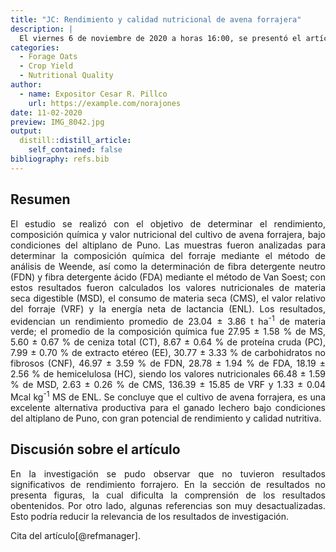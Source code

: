 ```yaml
---
title: "JC: Rendimiento y calidad nutricional de avena forrajera"
description: |
  El viernes 6 de noviembre de 2020 a horas 16:00, se presentó el artículo original: "Rendimiento y calidad nutricional de avena en la región de Puno".
categories:
  - Forage Oats
  - Crop Yield
  - Nutritional Quality
author:
  - name: Expositor Cesar R. Pillco
    url: https://example.com/norajones
date: 11-02-2020
preview: IMG_8042.jpg
output:
  distill::distill_article:
    self_contained: false
bibliography: refs.bib
---
```


<style>
body {
text-align: justify}
</style>

## Resumen
El estudio se realizó con el objetivo de determinar el rendimiento, composición química y valor nutricional del cultivo de avena forrajera, bajo condiciones del altiplano de Puno. Las muestras fueron analizadas para determinar la composición química del forraje mediante el método de análisis de Weende, así como la determinación de fibra detergente neutro (FDN) y fibra detergente ácido (FDA) mediante el método de Van Soest; con estos resultados fueron calculados los valores nutricionales de materia seca digestible (MSD), el consumo de materia seca (CMS), el valor relativo del forraje (VRF) y la energía neta de lactancia (ENL). Los resultados, evidencian un rendimiento promedio de 23.04 ± 3.86 t ha^-1^ de materia verde; el promedio de la composición química fue 27.95 ± 1.58 % de MS, 5.60 ± 0.67 % de ceniza total (CT), 8.67 ± 0.64 % de proteína cruda (PC), 7.99 ± 0.70 % de extracto etéreo (EE), 30.77 ± 3.33 % de carbohidratos no fibrosos (CNF), 46.97 ± 3.59 % de FDN, 28.78 ± 1.94 % de FDA, 18.19 ± 2.56 % de hemicelulosa (HC), siendo los valores nutricionales 66.48 ± 1.59 % de MSD, 2.63 ± 0.26 % de CMS, 136.39 ± 15.85 de VRF y 1.33 ± 0.04 Mcal kg^-1^ MS de ENL. Se concluye que el cultivo de avena forrajera, es una excelente alternativa productiva para el ganado lechero bajo condiciones del altiplano de Puno, con gran potencial de rendimiento y calidad nutritiva.

## Discusión sobre el artículo
En la investigación se pudo observar que no tuvieron resultados significativos de rendimiento forrajero. 
En la sección de resultados no presenta figuras, la cual dificulta la comprensión de los resultados obentenidos. Por otro lado, algunas referencias son muy desactualizadas. Esto podría reducir la relevancia de los resultados de investigación.

Cita del artículo[@refmanager].



